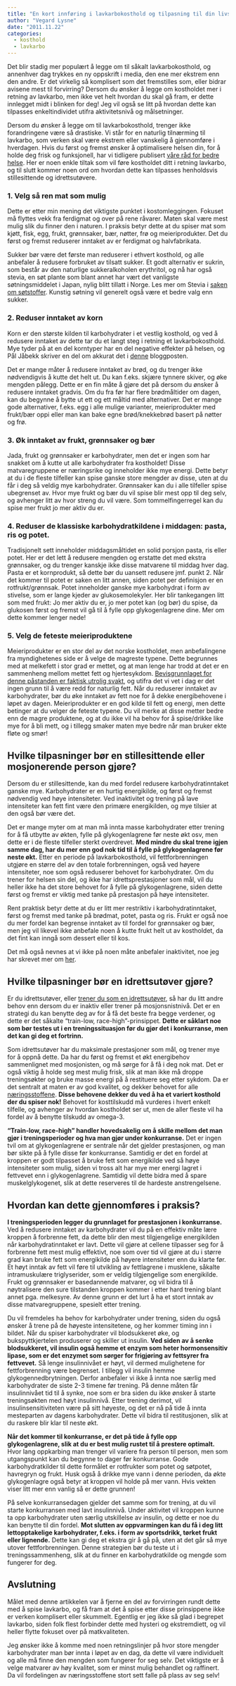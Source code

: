 ```yaml
---
title: "En kort innføring i lavkarbokosthold og tilpasning til din livsstil"
author: "Vegard Lysne"
date: "2011.11.22"
categories:
  - kosthold
  - lavkarbo
---
```


Det blir stadig mer populært å legge om til såkalt lavkarbokosthold, og annenhver dag trykkes en ny oppskrift i media, den ene mer ekstrem enn den andre. Er det virkelig så komplisert som det fremstilles som, eller bidrar avisene mest til forvirring? Dersom du ønsker å legge om kostholdet mer i retning av lavkarbo, men ikke vet helt hvordan du skal gå fram, er dette innlegget midt i blinken for deg! Jeg vil også se litt på hvordan dette kan tilpasses enkeltindividet utifra aktivitetsnivå og målsetninger.

Dersom du ønsker å legge om til lavkarbokosthold, trenger ikke forandringene være så drastiske. Vi står for en naturlig tilnærming til lavkarbo, som verken skal være ekstrem eller vanskelig å gjennomføre i hverdagen. Hvis du først og fremst ønsker å optimalisere helsen din, for å holde deg frisk og funksjonell, har vi tidligere publisert [våre råd for bedre helse](brokenlink/vare-rad-for-bedre-helse/). Her er noen enkle tiltak som vil føre kostholdet ditt i retning lavkarbo, og til slutt kommer noen ord om hvordan dette kan tilpasses henholdsvis stillesittende og idrettsutøvere.

### 1. Velg så ren mat som mulig

Dette er etter min mening det viktigste punktet i kostomleggingen. Fokuset må flyttes vekk fra ferdigmat og over på rene råvarer. Maten skal være mest mulig slik du finner den i naturen. I praksis betyr dette at du spiser mat som kjøtt, fisk, egg, frukt, grønnsaker, bær, nøtter, frø og meieriprodukter. Det du først og fremst reduserer inntaket av er ferdigmat og halvfabrikata.

Sukker bør være det første man reduserer i ethvert kosthold, og alle anbefaler å redusere forbruket av tilsatt sukker. Et godt alternativ er sukrin, som består av den naturlige sukkeralkoholen erythritol, og nå har også stevia, en søt plante som blant annet har vært det vanligste søtningsmiddelet i Japan, nylig blitt tillatt i Norge. Les mer om Stevia i [saken om søtstoffer](brokenlink/sotstoffer/). Kunstig søtning vil generelt også være et bedre valg enn sukker.

### 2. Reduser inntaket av korn

Korn er den største kilden til karbohydrater i et vestlig kosthold, og ved å redusere inntaket av dette tar du et langt steg i retning et lavkarbokosthold. Mye tyder på at en del korntyper har en del negative effekter på helsen, og Pål Jåbekk skriver en del om akkurat det i [denne](http://www.paljabekk.blogspot.com/2011/10/veien-til-god-helse-korn.html) bloggposten.

Det er mange måter å redusere inntaket av brød, og du trenger ikke nødvendigvis å kutte det helt ut. Du kan f.eks. skjære tynnere skiver, og øke mengden pålegg. Dette er en fin måte å gjøre det på dersom du ønsker å redusere inntaket gradvis. Om du fra før har flere brødmåltider om dagen, kan du begynne å bytte ut ett og ett måltid med alternativer. Det er mange gode alternativer, f.eks. egg i alle mulige varianter, meieriprodukter med frukt/bær oppi eller man kan bake egne brød/knekkebrød basert på nøtter og frø.

### 3. Øk inntaket av frukt, grønnsaker og bær

Jada, frukt og grønnsaker er karbohydrater, men det er ingen som har snakket om å kutte ut alle karbohydrater fra kostholdet! Disse matvaregruppene er næringsrike og inneholder ikke mye energi. Dette betyr at du i de fleste tilfeller kan spise ganske store mengder av disse, uten at du får i deg så veldig mye karbohydrater. Grønnsaker kan du i alle tilfeller spise ubegrenset av. Hvor mye frukt og bær du vil spise blir mest opp til deg selv, og avhenger litt av hvor streng du vil være. Som tommelfingerregel kan du spise mer frukt jo mer aktiv du er.

### 4. Reduser de klassiske karbohydratkildene i middagen: pasta, ris og potet.

Tradisjonelt sett inneholder middagsmåltidet en solid porsjon pasta, ris eller potet. Her er det lett å redusere mengden og erstatte det med ekstra grønnsaker, og du trenger kanskje ikke disse matvarene til middag hver dag. Pasta er et kornprodukt, så dette bør du uansett redusere jmf. punkt 2. Når det kommer til potet er saken en litt annen, siden potet per definisjon er en rotfrukt/grønnsak. Potet inneholder ganske mye karbohydrat i form av stivelse, som er lange kjeder av glukosemolekyler. Her blir tankegangen litt som med frukt: Jo mer aktiv du er, jo mer potet kan (og bør) du spise, da glukosen først og fremst vil gå til å fylle opp glykogenlagrene dine. Mer om dette kommer lenger nede!

### 5. Velg de feteste meieriproduktene

Meieriprodukter er en stor del av det norske kostholdet, men anbefalingene fra myndighetenes side er å velge de magreste typene. Dette begrunnes med at melkefett i stor grad er mettet, og at man lenge har trodd at det er en sammenheng mellom mettet fett og hjertesykdom. [Bevisgrunnlaget for denne påstanden er faktisk utrolig svakt](brokenlink/de-offentlige-anbefalingene-for-fett-godt-begrunnet/), og utifra det vi vet i dag er det ingen grunn til å være redd for naturlig fett. Når du reduserer inntaket av karbohydrater, bør du øke inntaket av fett noe for å dekke energibehovene i løpet av dagen. Meieriprodukter er en god kilde til fett og energi, men dette betinger at du velger de feteste typene. Du vil merke at disse metter bedre enn de magre produktene, og at du ikke vil ha behov for å spise/drikke like mye for å bli mett, og i tillegg smaker maten mye bedre når man bruker ekte fløte og smør!

## Hvilke tilpasninger bør en stillesittende eller mosjonerende person gjøre?

Dersom du er stillesittende, kan du med fordel redusere karbohydratinntaket ganske mye. Karbohydrater er en hurtig energikilde, og først og fremst nødvendig ved høye intensiteter. Ved inaktivitet og trening på lave intensiteter kan fett fint være den primære energikilden, og mye tilsier at den også bør være det.

Det er mange myter om at man må innta masse karbohydrater etter trening for å få utbytte av økten, fylle på glykogenlagrene før neste økt osv, men dette er i de fleste tilfeller sterkt overdrevet. **Med mindre du skal trene igjen samme dag, har du mer enn god nok tid til å fylle på glykogenlagrene før neste økt.** Etter en periode på lavkarbokosthold, vil fettforbrenningen utgjøre en større del av den totale forbrenningen, også ved høyere intensiteter, noe som også reduserer behovet for karbohydrater. Om du trener for helsen sin del, og ikke har idrettsprestasjoner som mål, vil du heller ikke ha det store behovet for å fylle på glykogenlagrene, siden dette først og fremst er viktig med tanke på prestasjon på høye intensiteter.

Rent praktisk betyr dette at du er litt mer restriktiv i karbohydratinntaket, først og fremst med tanke på brødmat, potet, pasta og ris. Frukt er også noe du mer fordel kan begrense inntaket av til fordel for grønnsaker og bær, men jeg vil likevel ikke anbefale noen å kutte frukt helt ut av kostholdet, da det fint kan inngå som dessert eller til kos.

Det må også nevnes at vi ikke på noen måte anbefaler inaktivitet, noe jeg har skrevet mer om [her](brokenlink/aktivitetsniva-helse/).

## Hvilke tilpasninger bør en idrettsutøver gjøre?

Er du idrettsutøver, eller [trener du som en idrettsutøver](brokenlink/tren-som-en-idrettsutover/), så har du litt andre behov enn dersom du er inaktiv eller trener på mosjonsnistnivå. Det er en strategi du kan benytte deg av for å få det beste fra begge verdener, og dette er det såkalte "train-low, race-high"-prinsippet. **Dette er såklart noe som bør testes ut i en treningssituasjon før du gjør det i konkurranse, men det kan gi deg et fortrinn.**

Som idrettsutøver har du maksimale prestasjoner som mål, og trener mye for å oppnå dette. Da har du først og fremst et økt energibehov sammenlignet med mosjonisten, og må sørge for å få i deg nok mat. Det er også viktig å holde seg mest mulig frisk, slik at man ikke må droppe treningsøkter og bruke masse energi på å restituere seg etter sykdom. Da er det sentralt at maten er av god kvalitet, og dekker behovet for alle [næringsstoffene](../naeringsstoffer.qmd). **Disse behovene dekker du ved å ha et variert kosthold der du spiser nok!** Behovet for kosttilskudd må vurderes i hvert enkelt tilfelle, og avhenger av hvordan kostholdet ser ut, men de aller fleste vil ha fordel av å benytte tilskudd av omega-3.

**"Train-low, race-high" handler hovedsakelig om å skille mellom det man gjør i treningsperioder og hva man gjør under konkurranse.** Det er ingen tvil om at glykogenlagrene er sentrale når det gjelder prestasjonen, og man bør sikte på å fylle disse før konkurranse. Samtidig er det en fordel at kroppen er godt tilpasset å bruke fett som energikilde ved så høye intensiteter som mulig, siden vi tross alt har mye mer energi lagret i fettvevet enn i glykogenlagrene. Samtidig vil dette bidra med å spare muskelglykogenet, slik at dette reserveres til de hardeste anstrengelsene.

## Hvordan kan dette gjennomføres i praksis?

**I treningsperioden legger du grunnlaget for prestasjonen i konkurranse.** Ved å redusere inntaket av karbohydrater vil du på en effektiv måte lære kroppen å forbrenne fett, da dette blir den mest tilgjengelige energikilden når karbohydratinntaket er lavt. Dette vil gjøre at cellene tilpasser seg for å forbrenne fett mest mulig effektivt, noe som over tid vil gjøre at du i større grad kan bruke fett som energikilde på høyere intensiteter enn du klarte før. Et høyt inntak av fett vil føre til utvikling av fettlagrene i musklene, såkalte intramuskulære triglyserider, som er veldig tilgjengelige som energikilde. Frukt og grønnsaker er basedannende matvarer, og vil bidra til å nøytralisere den sure tilstanden kroppen kommer i etter hard trening blant annet pga. melkesyre. Av denne grunn er det lurt å ha et stort inntak av disse matvaregruppene, spesielt etter trening.

Du vil fremdeles ha behov for karbohydrater under trening, siden du også ønsker å trene på de høyeste intensitetene, og her kommer timing inn i bildet. Når du spiser karbohydrater vil blodsukkeret øke, og bukspyttkjertelen produserer og skiller ut insulin. **Ved siden av å senke blodsukkeret, vil insulin også hemme et enzym som heter hormonsensitiv lipase, som er det enzymet som sørger for frigjøring av fettsyrer fra fettvevet.** Så lenge insulinnivået er høyt, vil dermed mulighetene for fettforbrenning være begrenset. I tillegg vil insulin hemme glykogennedbrytningen. Derfor anbefaler vi ikke å innta noe særlig med karbohydrater de siste 2-3 timene før trening. På denne måten får insulinnivået tid til å synke, noe som er bra siden du ikke ønsker å starte treningsøkten med høyt insulinnivå. Etter trening derimot, vil insulinsensitiviteten være på sitt høyeste, og det er nå på tide å innta mesteparten av dagens karbohydrater. Dette vil bidra til restitusjonen, slik at du raskere blir klar til neste økt.

**Når det kommer til konkurranse, er det på tide å fylle opp glykogenlagrene, slik at du er best mulig rustet til å prestere optimalt.** Hvor lang oppkarbing man trenger vil variere fra person til person, men som utgangspunkt kan du begynne to dager før konkurranse. Gode karbohydratkilder til dette formålet er rotfrukter som potet og søtpotet, havregryn og frukt. Husk også å drikke mye vann i denne perioden, da økte glykogenlagre også betyr at kroppen vil holde på mer vann. Hvis vekten viser litt mer enn vanlig så er dette grunnen!

På selve konkurransedagen gjelder det samme som for trening, at du vil starte konkurransen med lavt insulinnivå. Under aktivitet vil kroppen kunne ta opp karbohydrater uten særlig utskillelse av insulin, og dette er noe du kan benytte til din fordel. **Mot slutten av oppvarmingen kan du få i deg litt lettopptakelige karbohydrater, f.eks. i form av sportsdrikk, tørket frukt eller lignende.** Dette kan gi deg et ekstra gir å gå på, uten at det går så mye utover fettforbrenningen. Denne strategien bør du teste ut i treningssammenheng, slik at du finner en karbohydratkilde og mengde som fungerer for deg.

## **Avslutning**

Målet med denne artikkelen var å fjerne en del av forvirringen rundt dette med å spise lavkarbo, og få fram at det å spise etter disse prinsippene ikke er verken komplisert eller skummelt. Egentlig er jeg ikke så glad i begrepet lavkarbo, siden folk flest forbinder dette med hysteri og ekstremdiett, og vil heller flytte fokuset over på matkvaliteten.

Jeg ønsker ikke å komme med noen retningslinjer på hvor store mengder karbohydrater man bør innta i løpet av en dag, da dette vil være individuelt og alle må finne den mengden som fungerer for seg selv. Det viktigste er å velge matvarer av høy kvalitet, som er minst mulig behandlet og raffinert. Da vil fordelingen av næringsstoffene stort sett falle på plass av seg selv!
